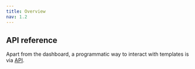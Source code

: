 ```yaml
---
title: Overview
nav: 1.2
---
```



<TemplatesAndRoles />

## API reference

Apart from the dashboard, a programmatic way to interact with templates is via [API](/server-side/v2/policy/template-object).
